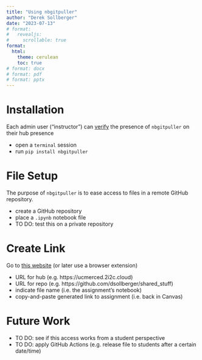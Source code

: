 ```yaml
---
title: "Using nbgitpuller"
author: "Derek Sollberger"
date: "2023-07-13"
# format:
#   revealjs:
#     scrollable: true
format:
  html:
    theme: cerulean
    toc: true
# format: docx
# format: pdf
# format: pptx
---
```


# Installation

Each admin user ("instructor") can [verify](https://nbgitpuller.readthedocs.io/en/latest/install.html) the presence of `nbgitpuller` on their hub presence

* open a `terminal` session
* run `pip install nbgitpuller`

# File Setup

The purpose of `nbgitpuller` is to ease access to files in a remote GitHub repository.

* create a GitHub repository
* place a `.ipynb` notebook file
* TO DO: test this on a private repository

# Create Link

Go to [this website](https://nbgitpuller.readthedocs.io/en/latest/link.html) (or later use a browser extension)

* URL for hub (e.g. https://ucmerced.2i2c.cloud)
* URL for repo (e.g. https://github.com/dsollberger/shared_stuff)
* indicate file name (i.e. the assignment's notebook)
* copy-and-paste generated link to assignment (i.e. back in Canvas)

# Future Work

* TO DO: see if this access works from a student perspective
* TO DO: apply GitHub Actions (e.g. release file to students after a certain date/time)








:::: {.columns}

::: {.column width="50%"}
	
:::

::: {.column width="50%"}

:::

::::

::::: {.panel-tabset}



:::::

